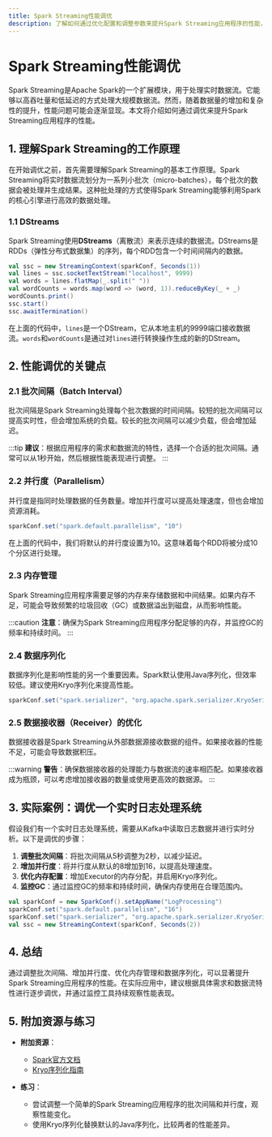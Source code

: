 ```yaml
---
title: Spark Streaming性能调优
description: 了解如何通过优化配置和调整参数来提升Spark Streaming应用程序的性能，适合初学者。
---
```


# Spark Streaming性能调优

Spark Streaming是Apache Spark的一个扩展模块，用于处理实时数据流。它能够以高吞吐量和低延迟的方式处理大规模数据流。然而，随着数据量的增加和复杂性的提升，性能问题可能会逐渐显现。本文将介绍如何通过调优来提升Spark Streaming应用程序的性能。

## 1. 理解Spark Streaming的工作原理

在开始调优之前，首先需要理解Spark Streaming的基本工作原理。Spark Streaming将实时数据流划分为一系列小批次（micro-batches），每个批次的数据会被处理并生成结果。这种批处理的方式使得Spark Streaming能够利用Spark的核心引擎进行高效的数据处理。

### 1.1 DStreams

Spark Streaming使用**DStreams**（离散流）来表示连续的数据流。DStreams是RDDs（弹性分布式数据集）的序列，每个RDD包含一个时间间隔内的数据。

```scala
val ssc = new StreamingContext(sparkConf, Seconds(1))
val lines = ssc.socketTextStream("localhost", 9999)
val words = lines.flatMap(_.split(" "))
val wordCounts = words.map(word => (word, 1)).reduceByKey(_ + _)
wordCounts.print()
ssc.start()
ssc.awaitTermination()
```

在上面的代码中，`lines`是一个DStream，它从本地主机的9999端口接收数据流。`words`和`wordCounts`是通过对`lines`进行转换操作生成的新的DStream。

## 2. 性能调优的关键点

### 2.1 批次间隔（Batch Interval）

批次间隔是Spark Streaming处理每个批次数据的时间间隔。较短的批次间隔可以提高实时性，但会增加系统的负载。较长的批次间隔可以减少负载，但会增加延迟。

:::tip
**建议**：根据应用程序的需求和数据流的特性，选择一个合适的批次间隔。通常可以从1秒开始，然后根据性能表现进行调整。
:::

### 2.2 并行度（Parallelism）

并行度是指同时处理数据的任务数量。增加并行度可以提高处理速度，但也会增加资源消耗。

```scala
sparkConf.set("spark.default.parallelism", "10")
```

在上面的代码中，我们将默认的并行度设置为10。这意味着每个RDD将被分成10个分区进行处理。

### 2.3 内存管理

Spark Streaming应用程序需要足够的内存来存储数据和中间结果。如果内存不足，可能会导致频繁的垃圾回收（GC）或数据溢出到磁盘，从而影响性能。

:::caution
**注意**：确保为Spark Streaming应用程序分配足够的内存，并监控GC的频率和持续时间。
:::

### 2.4 数据序列化

数据序列化是影响性能的另一个重要因素。Spark默认使用Java序列化，但效率较低。建议使用Kryo序列化来提高性能。

```scala
sparkConf.set("spark.serializer", "org.apache.spark.serializer.KryoSerializer")
```

### 2.5 数据接收器（Receiver）的优化

数据接收器是Spark Streaming从外部数据源接收数据的组件。如果接收器的性能不足，可能会导致数据积压。

:::warning
**警告**：确保数据接收器的处理能力与数据流的速率相匹配。如果接收器成为瓶颈，可以考虑增加接收器的数量或使用更高效的数据源。
:::

## 3. 实际案例：调优一个实时日志处理系统

假设我们有一个实时日志处理系统，需要从Kafka中读取日志数据并进行实时分析。以下是调优的步骤：

1. **调整批次间隔**：将批次间隔从5秒调整为2秒，以减少延迟。
2. **增加并行度**：将并行度从默认的8增加到16，以提高处理速度。
3. **优化内存配置**：增加Executor的内存分配，并启用Kryo序列化。
4. **监控GC**：通过监控GC的频率和持续时间，确保内存使用在合理范围内。

```scala
val sparkConf = new SparkConf().setAppName("LogProcessing")
sparkConf.set("spark.default.parallelism", "16")
sparkConf.set("spark.serializer", "org.apache.spark.serializer.KryoSerializer")
val ssc = new StreamingContext(sparkConf, Seconds(2))
```

## 4. 总结

通过调整批次间隔、增加并行度、优化内存管理和数据序列化，可以显著提升Spark Streaming应用程序的性能。在实际应用中，建议根据具体需求和数据流特性进行逐步调优，并通过监控工具持续观察性能表现。

## 5. 附加资源与练习

- **附加资源**：
  - [Spark官方文档](https://spark.apache.org/docs/latest/streaming-programming-guide.html)
  - [Kryo序列化指南](https://github.com/EsotericSoftware/kryo)

- **练习**：
  - 尝试调整一个简单的Spark Streaming应用程序的批次间隔和并行度，观察性能变化。
  - 使用Kryo序列化替换默认的Java序列化，比较两者的性能差异。
